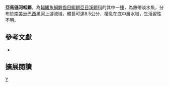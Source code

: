{{Speciesbox 
| taxon = Laimosemion amanapira
| status = NE
| status_system = IUCN3.1
| authority =  [[Costa|Costa]], 2004
| synonyms = *''Rivulus amanapira,Costa, 2004''
}}
'''亞馬遜河咽鱂'''，為[[輻鰭魚綱|輻鰭魚綱]][[鯉齒目|鯉齒目]][[鰕鱂亞目|鰕鱂亞目]][[溪鱂科|溪鱂科]]的其中一[[種|種]]，為熱帶淡水魚，分布於[[南美洲|南美洲]][[巴西|巴西]][[黑河|黑河]]上游流域，體長可達8.5公分，棲息在底中層水域，生活習性不明。

== 參考文獻 ==
*{{FishBase_species|genus=Laimosemion|species=amanapira|year=2014|month=8}}

== 擴展閱讀 ==
{{refbegin}}
{{wikispecies-inline|Laimosemion amanapira|亞馬遜河咽鱂}}
{{refend}}
{{Taxonbar|from=Q5524990}}

[[Category:咽鱂屬|Y]]


{{魚類小作品}}